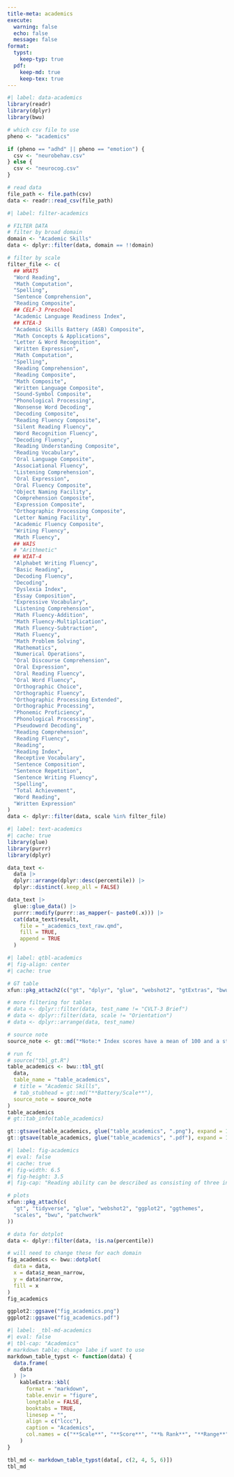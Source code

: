 ```yaml
---
title-meta: academics
execute:
  warning: false
  echo: false
  message: false
format:
  typst:
    keep-typ: true
  pdf:
    keep-md: true
    keep-tex: true
---
```


<!-- ### Academic Skills -->

```r
#| label: data-academics
library(readr)
library(dplyr)
library(bwu)

# which csv file to use
pheno <- "academics"

if (pheno == "adhd" || pheno == "emotion") {
  csv <- "neurobehav.csv"
} else {
  csv <- "neurocog.csv"
}

# read data
file_path <- file.path(csv)
data <- readr::read_csv(file_path)
```

```r
#| label: filter-academics

# FILTER DATA
# filter by broad domain
domain <- "Academic Skills"
data <- dplyr::filter(data, domain == !!domain)

# filter by scale
filter_file <- c(
  ## WRAT5
  "Word Reading",
  "Math Computation",
  "Spelling",
  "Sentence Comprehension",
  "Reading Composite",
  ## CELF-3 Preschool
  "Academic Language Readiness Index",
  ## KTEA-3
  "Academic Skills Battery (ASB) Composite",
  "Math Concepts & Applications",
  "Letter & Word Recognition",
  "Written Expression",
  "Math Computation",
  "Spelling",
  "Reading Comprehension",
  "Reading Composite",
  "Math Composite",
  "Written Language Composite",
  "Sound-Symbol Composite",
  "Phonological Processing",
  "Nonsense Word Decoding",
  "Decoding Composite",
  "Reading Fluency Composite",
  "Silent Reading Fluency",
  "Word Recognition Fluency",
  "Decoding Fluency",
  "Reading Understanding Composite",
  "Reading Vocabulary",
  "Oral Language Composite",
  "Associational Fluency",
  "Listening Comprehension",
  "Oral Expression",
  "Oral Fluency Composite",
  "Object Naming Facility",
  "Comprehension Composite",
  "Expression Composite",
  "Orthographic Processing Composite",
  "Letter Naming Facility",
  "Academic Fluency Composite",
  "Writing Fluency",
  "Math Fluency",
  ## WAIS
  # "Arithmetic"
  ## WIAT-4
  "Alphabet Writing Fluency",
  "Basic Reading",
  "Decoding Fluency",
  "Decoding",
  "Dyslexia Index",
  "Essay Composition",
  "Expressive Vocabulary",
  "Listening Comprehension",
  "Math Fluency-Addition",
  "Math Fluency-Multiplication",
  "Math Fluency-Subtraction",
  "Math Fluency",
  "Math Problem Solving",
  "Mathematics",
  "Numerical Operations",
  "Oral Discourse Comprehension",
  "Oral Expression",
  "Oral Reading Fluency",
  "Oral Word Fluency",
  "Orthographic Choice",
  "Orthographic Fluency",
  "Orthographic Processing Extended",
  "Orthographic Processing",
  "Phonemic Proficiency",
  "Phonological Processing",
  "Pseudoword Decoding",
  "Reading Comprehension",
  "Reading Fluency",
  "Reading",
  "Reading Index",
  "Receptive Vocabulary",
  "Sentence Composition",
  "Sentence Repetition",
  "Sentence Writing Fluency",
  "Spelling",
  "Total Achievement",
  "Word Reading",
  "Written Expression"
)
data <- dplyr::filter(data, scale %in% filter_file)
```

```r
#| label: text-academics
#| cache: true
library(glue)
library(purrr)
library(dplyr)

data_text <-
  data |>
  dplyr::arrange(dplyr::desc(percentile)) |>
  dplyr::distinct(.keep_all = FALSE)

data_text |>
  glue::glue_data() |>
  purrr::modify(purrr::as_mapper(~ paste0(.x))) |>
  cat(data_text$result,
    file = "_academics_text_raw.qmd",
    fill = TRUE,
    append = TRUE
  )
```


```r
#| label: qtbl-academics
#| fig-align: center
#| cache: true

# GT table
xfun::pkg_attach2(c("gt", "dplyr", "glue", "webshot2", "gtExtras", "bwu"))

# more filtering for tables
# data <- dplyr::filter(data, test_name != "CVLT-3 Brief")
# data <- dplyr::filter(data, scale != "Orientation")
# data <- dplyr::arrange(data, test_name)

# source note
source_note <- gt::md("*Note:* Index scores have a mean of 100 and a standard deviation of 15.")

# run fc
# source("tbl_gt.R")
table_academics <- bwu::tbl_gt(
  data,
  table_name = "table_academics",
  # title = "Academic Skills",
  # tab_stubhead = gt::md("**Battery/Scale**"),
  source_note = source_note
)
table_academics
# gt::tab_info(table_academics)

gt::gtsave(table_academics, glue("table_academics", ".png"), expand = 10)
gt::gtsave(table_academics, glue("table_academics", ".pdf"), expand = 10)
```

```{=typst}
<qtbl-academics>
#figure([#image("table_academics.png", width: 70%)],
  caption: [
    Academic/reading test scores
  ],
  kind: "qtbl",
  supplement: [Table],
)
```

```r
#| label: fig-academics
#| eval: false
#| cache: true
#| fig-width: 6.5
#| fig-height: 3.5
#| fig-cap: "Reading ability can be described as consisting of three interrelated abilities: *decoding* (the ability to recognize and pronounce written words presented without context), *comprehension* (the ability not only to understand the facts presented in the text but also the ability to figure out things in the text that are not directly stated), and *fluency* (the ability to decode and understand simple written information in a rapid and fluent manner)."

# plots
xfun::pkg_attach(c(
  "gt", "tidyverse", "glue", "webshot2", "ggplot2", "ggthemes",
  "scales", "bwu", "patchwork"
))

# data for dotplot
data <- dplyr::filter(data, !is.na(percentile))

# will need to change these for each domain
fig_academics <- bwu::dotplot(
  data = data,
  x = data$z_mean_narrow,
  y = data$narrow,
  fill = x
)
fig_academics

ggplot2::ggsave("fig_academics.png")
ggplot2::ggsave("fig_academics.pdf")

```

```r
#| label: _tbl-md-academics
#| eval: false
#| tbl-cap: "Academics"
# markdown table; change labe if want to use
markdown_table_typst <- function(data) {
  data.frame(
    data
  ) |>
    kableExtra::kbl(
      format = "markdown",
      table.envir = "figure",
      longtable = FALSE,
      booktabs = TRUE,
      linesep = "",
      align = c("lccc"),
      caption = "Academics",
      col.names = c("**Scale**", "**Score**", "**‰ Rank**", "**Range**")
    )
}

tbl_md <- markdown_table_typst(data[, c(2, 4, 5, 6)])
tbl_md
```
